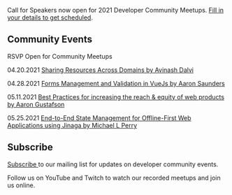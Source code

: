 
<Card>

<Text my={20}>Call for Speakers now open for 2021 Developer Community Meetups. <a href="https://forms.gle/25rCPEE6WwsjMQSs7" target="_blank" rel="noopener noreferrer">Fill in your details to get scheduled</a>.</Text>

## Community Events

RSVP Open for Community Meetups 

<Text my={20}>04.20.2021  <a href="https://www.eventbrite.com/e/javascript-and-friends-online-meetup-tickets-148670901669" target="_blank" rel="noopener noreferrer">Sharing Resources Across Domains by Avinash Dalvi</a></Text>

<Text my={20}>04.28.2021  <a href="https://www.eventbrite.com/e/javascript-and-friends-vuejs-online-meetup-tickets-150547446465" target="_blank" rel="noopener noreferrer">Forms Management and Validation in VueJs by Aaron Saunders</a></Text>

<Text my={20}>05.11.2021  <a href="https://www.eventbrite.com/e/javascript-and-friends-online-meetup-tickets-147179655311" target="_blank" rel="noopener noreferrer">Best Practices for increasing the reach & equity of web products by Aaron Gustafson </a></Text>

<Text my={20}>05.25.2021  <a href="https://www.eventbrite.com/e/javascript-and-friends-online-meetup-tickets-148495990505" target="_blank" rel="noopener noreferrer">End-to-End State Management for Offline-First Web Applications using Jinaga by Michael L Perry </a></Text>

## Subscribe

<a href="http://eepurl.com/gubqeb" target="_blank" rel="noopener noreferrer">Subscribe </a>to our mailing list for updates on developer community events. 

Follow us on YouTube and Twitch to watch our recorded meetups and join us online.

</Card>
